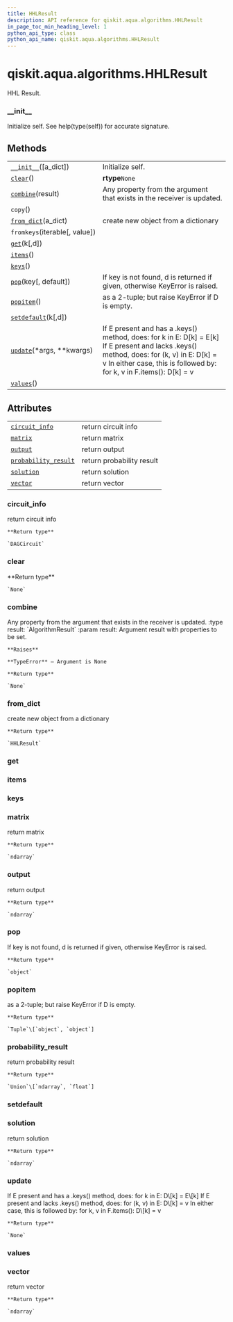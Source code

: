 ```yaml
---
title: HHLResult
description: API reference for qiskit.aqua.algorithms.HHLResult
in_page_toc_min_heading_level: 1
python_api_type: class
python_api_name: qiskit.aqua.algorithms.HHLResult
---
```


<span id="qiskit-aqua-algorithms-hhlresult" />

# qiskit.aqua.algorithms.HHLResult

<Class id="qiskit.aqua.algorithms.HHLResult" isDedicatedPage={true} github="https://github.com/qiskit-community/qiskit-aqua/tree/stable/0.9/qiskit/aqua/algorithms/linear_solvers/hhl.py" signature="HHLResult(a_dict=None)" modifiers="class">
  HHL Result.

  ### \_\_init\_\_

  <Function id="qiskit.aqua.algorithms.HHLResult.__init__" signature="__init__(a_dict=None)">
    Initialize self. See help(type(self)) for accurate signature.
  </Function>

  ## Methods

  |                                                                                                                    |                                                                                                                                                                                                                      |
  | ------------------------------------------------------------------------------------------------------------------ | -------------------------------------------------------------------------------------------------------------------------------------------------------------------------------------------------------------------- |
  | [`__init__`](#qiskit.aqua.algorithms.HHLResult.__init__ "qiskit.aqua.algorithms.HHLResult.__init__")(\[a\_dict])   | Initialize self.                                                                                                                                                                                                     |
  | [`clear`](#qiskit.aqua.algorithms.HHLResult.clear "qiskit.aqua.algorithms.HHLResult.clear")()                      | **rtype**`None`                                                                                                                                                                                                      |
  | [`combine`](#qiskit.aqua.algorithms.HHLResult.combine "qiskit.aqua.algorithms.HHLResult.combine")(result)          | Any property from the argument that exists in the receiver is updated.                                                                                                                                               |
  | `copy`()                                                                                                           |                                                                                                                                                                                                                      |
  | [`from_dict`](#qiskit.aqua.algorithms.HHLResult.from_dict "qiskit.aqua.algorithms.HHLResult.from_dict")(a\_dict)   | create new object from a dictionary                                                                                                                                                                                  |
  | `fromkeys`(iterable\[, value])                                                                                     |                                                                                                                                                                                                                      |
  | [`get`](#qiskit.aqua.algorithms.HHLResult.get "qiskit.aqua.algorithms.HHLResult.get")(k\[,d])                      |                                                                                                                                                                                                                      |
  | [`items`](#qiskit.aqua.algorithms.HHLResult.items "qiskit.aqua.algorithms.HHLResult.items")()                      |                                                                                                                                                                                                                      |
  | [`keys`](#qiskit.aqua.algorithms.HHLResult.keys "qiskit.aqua.algorithms.HHLResult.keys")()                         |                                                                                                                                                                                                                      |
  | [`pop`](#qiskit.aqua.algorithms.HHLResult.pop "qiskit.aqua.algorithms.HHLResult.pop")(key\[, default])             | If key is not found, d is returned if given, otherwise KeyError is raised.                                                                                                                                           |
  | [`popitem`](#qiskit.aqua.algorithms.HHLResult.popitem "qiskit.aqua.algorithms.HHLResult.popitem")()                | as a 2-tuple; but raise KeyError if D is empty.                                                                                                                                                                      |
  | [`setdefault`](#qiskit.aqua.algorithms.HHLResult.setdefault "qiskit.aqua.algorithms.HHLResult.setdefault")(k\[,d]) |                                                                                                                                                                                                                      |
  | [`update`](#qiskit.aqua.algorithms.HHLResult.update "qiskit.aqua.algorithms.HHLResult.update")(\*args, \*\*kwargs) | If E present and has a .keys() method, does: for k in E: D\[k] = E\[k] If E present and lacks .keys() method, does: for (k, v) in E: D\[k] = v In either case, this is followed by: for k, v in F.items(): D\[k] = v |
  | [`values`](#qiskit.aqua.algorithms.HHLResult.values "qiskit.aqua.algorithms.HHLResult.values")()                   |                                                                                                                                                                                                                      |

  ## Attributes

  |                                                                                                                                    |                           |
  | ---------------------------------------------------------------------------------------------------------------------------------- | ------------------------- |
  | [`circuit_info`](#qiskit.aqua.algorithms.HHLResult.circuit_info "qiskit.aqua.algorithms.HHLResult.circuit_info")                   | return circuit info       |
  | [`matrix`](#qiskit.aqua.algorithms.HHLResult.matrix "qiskit.aqua.algorithms.HHLResult.matrix")                                     | return matrix             |
  | [`output`](#qiskit.aqua.algorithms.HHLResult.output "qiskit.aqua.algorithms.HHLResult.output")                                     | return output             |
  | [`probability_result`](#qiskit.aqua.algorithms.HHLResult.probability_result "qiskit.aqua.algorithms.HHLResult.probability_result") | return probability result |
  | [`solution`](#qiskit.aqua.algorithms.HHLResult.solution "qiskit.aqua.algorithms.HHLResult.solution")                               | return solution           |
  | [`vector`](#qiskit.aqua.algorithms.HHLResult.vector "qiskit.aqua.algorithms.HHLResult.vector")                                     | return vector             |

  ### circuit\_info

  <Attribute id="qiskit.aqua.algorithms.HHLResult.circuit_info">
    return circuit info

    **Return type**

    `DAGCircuit`
  </Attribute>

  ### clear

  <Function id="qiskit.aqua.algorithms.HHLResult.clear" signature="clear()">
    **Return type**

    `None`
  </Function>

  ### combine

  <Function id="qiskit.aqua.algorithms.HHLResult.combine" signature="combine(result)">
    Any property from the argument that exists in the receiver is updated. :type result: `AlgorithmResult` :param result: Argument result with properties to be set.

    **Raises**

    **TypeError** – Argument is None

    **Return type**

    `None`
  </Function>

  ### from\_dict

  <Function id="qiskit.aqua.algorithms.HHLResult.from_dict" signature="from_dict(a_dict)" modifiers="static">
    create new object from a dictionary

    **Return type**

    `HHLResult`
  </Function>

  ### get

  <Function id="qiskit.aqua.algorithms.HHLResult.get" signature="get(k[, d]) → D[k] if k in D, else d. d defaults to None." />

  ### items

  <Function id="qiskit.aqua.algorithms.HHLResult.items" signature="items() → a set-like object providing a view on D’s items" />

  ### keys

  <Function id="qiskit.aqua.algorithms.HHLResult.keys" signature="keys() → a set-like object providing a view on D’s keys" />

  ### matrix

  <Attribute id="qiskit.aqua.algorithms.HHLResult.matrix">
    return matrix

    **Return type**

    `ndarray`
  </Attribute>

  ### output

  <Attribute id="qiskit.aqua.algorithms.HHLResult.output">
    return output

    **Return type**

    `ndarray`
  </Attribute>

  ### pop

  <Function id="qiskit.aqua.algorithms.HHLResult.pop" signature="pop(key, default=None)">
    If key is not found, d is returned if given, otherwise KeyError is raised.

    **Return type**

    `object`
  </Function>

  ### popitem

  <Function id="qiskit.aqua.algorithms.HHLResult.popitem" signature="popitem()">
    as a 2-tuple; but raise KeyError if D is empty.

    **Return type**

    `Tuple`\[`object`, `object`]
  </Function>

  ### probability\_result

  <Attribute id="qiskit.aqua.algorithms.HHLResult.probability_result">
    return probability result

    **Return type**

    `Union`\[`ndarray`, `float`]
  </Attribute>

  ### setdefault

  <Function id="qiskit.aqua.algorithms.HHLResult.setdefault" signature="setdefault(k[, d]) → D.get(k,d), also set D[k]=d if k not in D" />

  ### solution

  <Attribute id="qiskit.aqua.algorithms.HHLResult.solution">
    return solution

    **Return type**

    `ndarray`
  </Attribute>

  ### update

  <Function id="qiskit.aqua.algorithms.HHLResult.update" signature="update(*args, **kwargs)">
    If E present and has a .keys() method, does: for k in E: D\[k] = E\[k] If E present and lacks .keys() method, does: for (k, v) in E: D\[k] = v In either case, this is followed by: for k, v in F.items(): D\[k] = v

    **Return type**

    `None`
  </Function>

  ### values

  <Function id="qiskit.aqua.algorithms.HHLResult.values" signature="values() → an object providing a view on D’s values" />

  ### vector

  <Attribute id="qiskit.aqua.algorithms.HHLResult.vector">
    return vector

    **Return type**

    `ndarray`
  </Attribute>
</Class>

